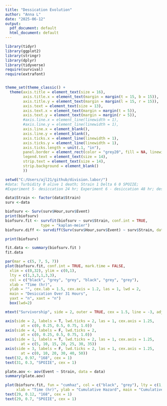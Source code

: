 ```yaml
---
title: "Dessication Evolution"
author: "Anna L"
date: "2025-06-12"
output:
  pdf_document: default
  html_document: default
---
```


```r
library(tidyr)
library(ggplot2)
library(stringr)
library(dplyr)
library(tidyverse)
require(survival)
require(extrafont)


theme_set(theme_classic() +
  theme(axis.title = element_text(size = 16),
        axis.title.x = element_text(margin = margin(t = 15, b = 15)),
        axis.title.y = element_text(margin = margin(l = 15, r = 15)),
        axis.text = element_text(size = 13),
        axis.text.x = element_text(margin = margin(t = 5)),
        axis.text.y = element_text(margin = margin(r = 5)),
        #axis.line.x = element_line(linewidth = 1),
        #axis.line.y = element_line(linewidth = 1),
        axis.line.x = element_blank(),
        axis.line.y = element_blank(),
        axis.ticks.x = element_line(linewidth = 1),
        axis.ticks.y = element_line(linewidth = 1),
        axis.ticks.length = unit(.1, "in"),
        panel.border = element_rect(color = "grey20", fill = NA, linewidth = 1.5),
        legend.text = element_text(size = 14),
        strip.text = element_text(size = 14),
        strip.background = element_blank()
        ))
```

```r
setwd("C:/Users/ajl21/github/division.labor/")
#data: Turbidity 0 alive 1 death; Strain 1 Delta 6 0 SPOIIE; 
#Experiment 5- desiccation 24 hr; Experiment 6 - desiccation 48 hr; desiccation 7 - 4 hours 

data$Strain <- factor(data$Strain) 
surv <-data
```

```r
biofsurv <- Surv(surv$Hour,surv$Event)
print(biofsurv)
biofsurv.fit <- survfit(biofsurv ~ surv$Strain, conf.int = TRUE, 
                type = "kaplan-meier")
biofsurv.diff <- survdiff(Surv(surv$Hour,surv$Event) ~ surv$Strain, data = surv)

print(biofsurv)
```

```r
fit.data <- summary(biofsurv.fit )
fit.data
```

```r
par(mar = c(5, 7, 5, 7))
plot(biofsurv.fit, conf.int = TRUE, mark.time = FALSE,
  xlim = c(0,32), ylim = c(0,1),
  lty = c(1,3,3,1,3,3),
  col = c("black", "grey", "grey", "black", "grey", "grey"),
  xlab = "Time (hr)",
  ylab = "", cex.lab = 1.5, cex.axis = 1.2, las = 1, lwd = 2,
  main = "Desiccation Over 31 Hours",
  yaxt = "n", xaxt = "n")
  box(lwd=2)

mtext("Survivorship", side = 2, outer = TRUE, cex = 1.5, line = -3, adj = 0.5)

axis(side = 2, labels = T, lwd.ticks = 2, las = 1, cex.axis = 1.25, 
       at = c(0, 0.25, 0.5, 0.75, 1.0))
axis(side = 4, labels = F, lwd.ticks = 2, 
       at = c(0, 0.25, 0.5, 0.75, 1.0))
axis(side = 1, labels = T, lwd.ticks = 2, las = 1, cex.axis = 1.25, 
       at = c(5, 10, 15, 20, 25, 30, 35))
axis(side = 3, labels = F, lwd.ticks = 2, las = 1, cex.axis = 1.25, 
       at = c(0, 10, 20, 30, 40, 50))
text(32, 0.97, "168", cex = 1)
text(31, 0.3, "SPOIIE", cex = 1)
```


```r
plate.aov <- aov(Event ~ Strain, data = data)
summary(plate.aov)

```

```r
plot(biofsurv.fit, fun = "cumhaz", col = c("black", "grey"), lty = c(1, 3), lwd = 2,
     xlab = "Time (hr)", ylab = "Cumulative Hazard", main = "Cumulative Hazard By Strain")
text(29, 0.12, "168", cex = 1)
text(29, 0.7, "SPOIIE", cex = 1)

```
